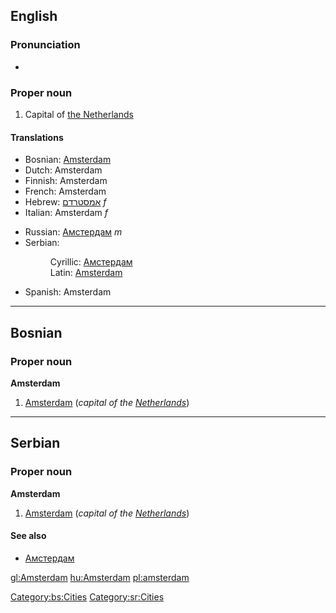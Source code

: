 ==English==
{{wikipedia}}
===Pronunciation===
*{{audio|en-us-Amsterdam.ogg|Audio (US)}}

===Proper noun===
#Capital of [[The Netherlands|the Netherlands]]
====Translations====
{{top}}
*Bosnian: [[Amsterdam#Bosnian|Amsterdam]] {{m}}
*Dutch: Amsterdam {{n}}
*Finnish: Amsterdam
*French: Amsterdam
*Hebrew: [[אמסטרדם]] ''f''
*Italian: Amsterdam ''f''
{{mid}}
*Russian: [[Амстердам]] ''m''
*Serbian:
*:Cyrillic: [[Амстердам#Serbian|Амстердам]] {{m}}
*:Latin: [[Amsterdam#Serbian|Amsterdam]] {{m}}
*Spanish: Amsterdam
{{bottom}}

----
==Bosnian==
===Proper noun===
'''Amsterdam''' {{m}}
#[[Amsterdam#English|Amsterdam]] (''capital of the [[Netherlands]]'')
[[Category:bs:Cities]]

----
==Serbian==
===Proper noun===
'''Amsterdam''' {{m}}
#[[Amsterdam#English|Amsterdam]] (''capital of the [[Netherlands]]'')
====See also====
*[[Амстердам#Serbian|Амстердам]]
[[Category:sr:Cities]]

[[gl:Amsterdam]]
[[hu:Amsterdam]]
[[pl:amsterdam]]